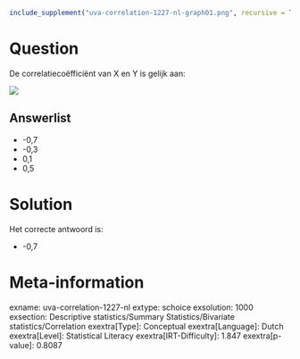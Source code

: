 ```r
include_supplement("uva-correlation-1227-nl-graph01.png", recursive = TRUE)
```

Question
========

De correlatiecoëfficiënt van X en Y is gelijk aan:

![](uva-correlation-1227-nl-graph01.png)

Answerlist
----------

* -0,7
* -0,3
* 0,1
* 0,5

Solution
========

Het correcte antwoord is: 

* -0,7

Meta-information
================
exname: uva-correlation-1227-nl
extype: schoice
exsolution: 1000
exsection: Descriptive statistics/Summary Statistics/Bivariate statistics/Correlation
exextra[Type]: Conceptual
exextra[Language]: Dutch
exextra[Level]: Statistical Literacy
exextra[IRT-Difficulty]: 1.847
exextra[p-value]: 0.8087

